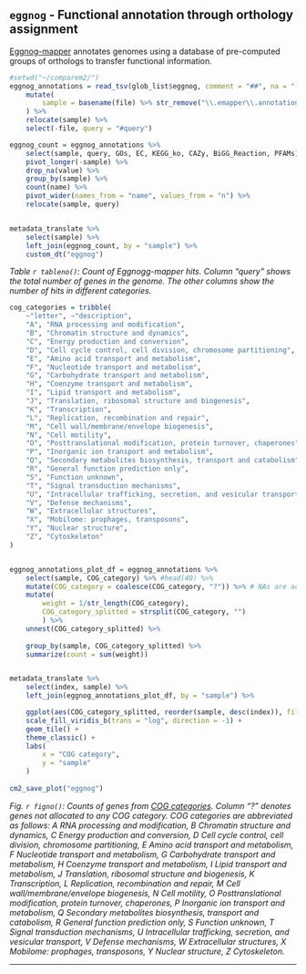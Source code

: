 ## `eggnog` - Functional annotation through orthology assignment 

[Eggnog-mapper ](https://github.com/eggnogdb/eggnog-mapper/) annotates genomes using a database of pre-computed groups of orthologs to transfer functional information.

```r

#setwd("~/comparem2/")
eggnog_annotations = read_tsv(glob_list$eggnog, comment = "##", na = "-", id = "file") %>% 
    mutate(
        sample = basename(file) %>% str_remove("\\.emapper\\.annotations$")
    ) %>% 
    relocate(sample) %>% 
    select(-file, query = "#query")

eggnog_count = eggnog_annotations %>%
    select(sample, query, GOs, EC, KEGG_ko, CAZy, BiGG_Reaction, PFAMs) %>% 
    pivot_longer(-sample) %>% 
    drop_na(value) %>% 
    group_by(sample) %>% 
    count(name) %>% 
    pivot_wider(names_from = "name", values_from = "n") %>% 
    relocate(sample, query)


metadata_translate %>%
    select(sample) %>%
    left_join(eggnog_count, by = "sample") %>%
    custom_dt("eggnog")


```

*Table `r tableno()`: Count of Eggnogg-mapper hits. Column "query" shows the total number of genes in the genome. The other columns show the number of hits in different categories.*



```r

cog_categories = tribble(
    ~"letter", ~"description",
    "A", "RNA processing and modification",
    "B", "Chromatin structure and dynamics",
    "C", "Energy production and conversion",
    "D", "Cell cycle control, cell division, chromosome partitioning",
    "E", "Amino acid transport and metabolism",
    "F", "Nucleotide transport and metabolism",
    "G", "Carbohydrate transport and metabolism",
    "H", "Coenzyme transport and metabolism",
    "I", "Lipid transport and metabolism",
    "J", "Translation, ribosomal structure and biogenesis",
    "K", "Transcription",
    "L", "Replication, recombination and repair",
    "M", "Cell wall/membrane/envelope biogenesis",
    "N", "Cell motility",
    "O", "Posttranslational modification, protein turnover, chaperones",
    "P", "Inorganic ion transport and metabolism",
    "Q", "Secondary metabolites biosynthesis, transport and catabolism",
    "R", "General function prediction only",
    "S", "Function unknown",
    "T", "Signal transduction mechanisms",
    "U", "Intracellular trafficking, secretion, and vesicular transport",
    "V", "Defense mechanisms",
    "W", "Extracellular structures",
    "X", "Mobilome: prophages, transposons",
    "Y", "Nuclear structure",
    "Z", "Cytoskeleton"
)


eggnog_annotations_plot_df = eggnog_annotations %>% 
    select(sample, COG_category) %>% #head(40) %>% 
    mutate(COG_category = coalesce(COG_category, "?")) %>% # NAs are actually just unknown/uncategorized genes.
    mutate(
        weight = 1/str_length(COG_category),
        COG_category_splitted = strsplit(COG_category, "")
        ) %>% 
    unnest(COG_category_splitted) %>% 
    
    group_by(sample, COG_category_splitted) %>% 
    summarize(count = sum(weight))


metadata_translate %>%
    select(index, sample) %>%
    left_join(eggnog_annotations_plot_df, by = "sample") %>% 

    ggplot(aes(COG_category_splitted, reorder(sample, desc(index)), fill = count)) + 
    scale_fill_viridis_b(trans = "log", direction = -1) + 
    geom_tile() +
    theme_classic() + 
    labs(
        x = "COG category", 
        y = "sample"
    )
    
cm2_save_plot("eggnog")


```

*Fig. `r figno()`: Counts of genes from [COG categories](https://www.ncbi.nlm.nih.gov/research/cog/). Column "?" denotes genes not allocated to any COG category. COG categories are abbreviated as follows: A RNA processing and modification, B Chromatin structure and dynamics, C Energy production and conversion, D Cell cycle control, cell division, chromosome partitioning, E Amino acid transport and metabolism, F Nucleotide transport and metabolism, G Carbohydrate transport and metabolism, H Coenzyme transport and metabolism, I Lipid transport and metabolism, J Translation, ribosomal structure and biogenesis, K Transcription, L Replication, recombination and repair, M Cell wall/membrane/envelope biogenesis, N Cell motility, O Posttranslational modification, protein turnover, chaperones, P Inorganic ion transport and metabolism, Q Secondary metabolites biosynthesis, transport and catabolism, R General function prediction only, S Function unknown, T Signal transduction mechanisms, U Intracellular trafficking, secretion, and vesicular transport, V Defense mechanisms, W Extracellular structures, X Mobilome: prophages, transposons, Y Nuclear structure, Z Cytoskeleton.*


---
